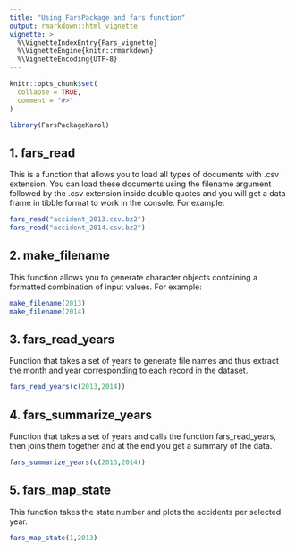 ---
title: "Using FarsPackage and fars function"
output: rmarkdown::html_vignette
vignette: >
  %\VignetteIndexEntry{Fars_vignette}
  %\VignetteEngine{knitr::rmarkdown}
  %\VignetteEncoding{UTF-8}
---

```{r, include = FALSE}
knitr::opts_chunk$set(
  collapse = TRUE,
  comment = "#>"
)
```

```{r setup}
library(FarsPackageKarol)
```

## 1. fars_read

This is a function that allows you to load all types of 
documents with .csv extension. You can load these documents
using the filename argument followed by the .csv extension 
inside double quotes and you will get a data frame in tibble 
format to work in the console. For example:

```{r setup1,eval = F}
fars_read("accident_2013.csv.bz2")
fars_read("accident_2014.csv.bz2")
```

## 2. make_filename

This function allows you to generate character objects 
containing a formatted combination of input values. For example:

```{r setup2,eval = F}
make_filename(2013)
make_filename(2014)
```

## 3. fars_read_years 

Function that takes a set of years to generate file names and thus extract the month and year corresponding to each record in the dataset.

```{r setup3,eval = F}
fars_read_years(c(2013,2014))
```

## 4. fars_summarize_years

Function that takes a set of years and calls the function fars_read_years, then joins them together and at the end you get a summary of the data.

```{r setup4,eval = F}
fars_summarize_years(c(2013,2014))
```


## 5. fars_map_state

This function takes the state number and plots the accidents per selected year.


```{r setup5,eval = F}
fars_map_state(1,2013)
```
